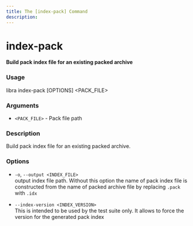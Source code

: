 ```yaml
---
title: The [index-pack] Command
description:
---
```


# index-pack

**Build pack index file for an existing packed archive**

### Usage

libra index-pack \[OPTIONS\] \<PACK_FILE\>

### Arguments

-   `<PACK_FILE>` - Pack file path

### Description

Build pack index file for an existing packed archive.

### Options

-   `-o`, `--output <INDEX_FILE>`<br/>
    output index file path. Without this option the name of pack index file is constructed from the name of packed archive file by replacing `.pack` with `.idx`

-   `--index-version <INDEX_VERSION>`<br/>
    This is intended to be used by the test suite only. It allows to force the version for the generated pack index
